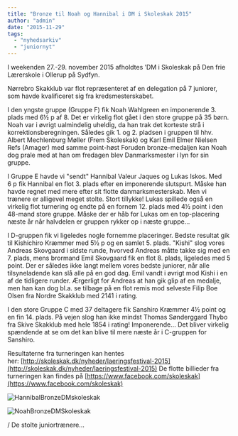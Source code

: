 ```yaml
---
title: "Bronze til Noah og Hannibal i DM i Skoleskak 2015"
author: "admin"
date: "2015-11-29"
tags: 
  - "nyhedsarkiv"
  - "juniornyt"
---
```


I weekenden 27.-29. november 2015 afholdtes ’DM i Skoleskak på Den frie Lærerskole i Ollerup på Sydfyn.

Nørrebro Skakklub var flot repræsenteret af en delegation på 7 juniorer, som havde kvalificeret sig fra kredsmesterskabet.

I den yngste gruppe (Gruppe F) fik Noah Wahlgreen en imponerende 3. plads med 6½ p af 8. Det er virkelig flot gået i den store gruppe på 35 børn. Noah var i øvrigt ualmindelig uheldig, da han trak det korteste strå i korrektionsberegningen. Således gik 1. og 2. pladsen i gruppen til hhv. Albert Mechlenburg Møller (Frem Skoleskak) og Karl Emil Elmer Nielsen Refs (Amager) med samme point-høst Foruden bronze-medaljen kan Noah dog prale med at han om fredagen blev Danmarksmester i lyn for sin gruppe.

I Gruppe E havde vi "sendt" Hannibal Valeur Jaques og Lukas Iskos. Med 6 p fik Hannibal en flot 3. plads efter en imponerende slutspurt. Måske han havde regnet med mere efter sit flotte danmarksmesterskab. Men vi trænere er alligevel meget stolte. Stort tillykke! Lukas spillede også en virkelig flot turnering og endte på en fornem 12. plads med 4½ point i den 48-mand store gruppe. Måske der er håb for Lukas om en top-placering næste år når halvdelen er gruppen rykker op i næste gruppe...

I D-gruppen fik vi ligeledes nogle fornemme placeringer. Bedste resultat gik til Kishichiro Kræmmer med 5½ p og en samlet 5. plads. "Kishi" slog vores Andreas Skovgaard i sidste runde, hvorved Andreas måtte takke sig med en 7. plads, mens brormand Emil Skovgaard fik en flot 8. plads, ligeledes med 5 point. Der er således ikke langt mellem vores bedste juniorer, når alle tilsyneladende kan slå alle på en god dag. Emil vandt i øvrigt mod Kishi i en af de tidligere runder. Ærgerligt for Andreas at han gik glip af en medalje, men han kan dog bl.a. se tilbage på en flot remis mod selveste Filip Boe Olsen fra Nordre Skakklub med 2141 i rating.

I den store Gruppe C med 37 deltagere fik Sanshiro Kræmmer 4½ point og en fin 14. plads. På vejen slog han ikke mindst Thomas Sønderggard Thybo fra Skive Skakklub med hele 1854 i rating! Imponerende... Det bliver virkelig spændende at se om det kan blive til mere næste år i C-gruppen for Sanshiro.

Resultaterne fra turneringen kan hentes her: [http://skoleskak.dk/nyheder/laeringsfestival-2015](http://skoleskak.dk/nyheder/laeringsfestival-2015) De flotte billieder fra turneringen kan findes på [https://www.facebook.com/skoleskak](https://www.facebook.com/skoleskak)

![HannibalBronzeDMskoleskak](/images/HannibalDMskoleskak-1024x683.jpg)

![NoahBronzeDMSkoleskak](/images/NoahDMSkoleskak-1024x683.jpg)

/ De stolte juniortrænere...
